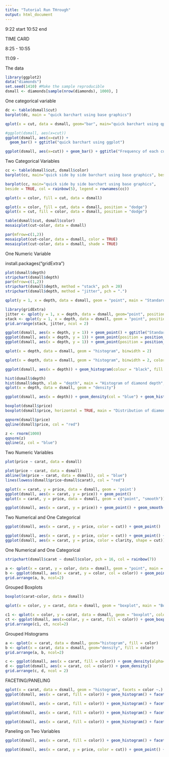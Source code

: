 ```yaml
---
title: "Tutorial Run THrough"
output: html_document
---
```


9:22 start
10:52 end

TIME CARD

8:25 - 10:55

11:09 - 

The data
```r
library(ggplot2)
data("diamonds")
set.seed(1410) #Make the sample reproducible
dsmall <- diamonds[sample(nrow(diamonds), 1000), ]
```


One categorical variable
```r
dc <- table(dsmall$cut)
barplot(dc, main = "quick barchart using base graphics")
```

```r
qplot(x = cut, data = dsmall, geom="bar", main="quick barchart using qplot")

#ggplot(dsmall, aes(x=cut))
ggplot(dsmall, aes(x=cut)) +
  geom_bar() + ggtitle("quick barchart using ggplot")

ggplot(dsmall, aes(x=cut)) + geom_bar() + ggtitle("Frequency of each cut of diamond") + xlab("Quality of the cut") + ylab("Count")
```

Two Categorical Variables

```r
cc <- table(dsmall$cut, dsmall$color)
barplot(cc, main="quick side by side barchart using base graphics", beside = TRUE)

barplot(cc, main="quick side by side barchart using base graphics",
beside = TRUE, col = rainbow(5), legend = rownames(cc))
```

```r
qplot(x = color, fill = cut, data = dsmall)

qplot(x = color, fill = cut, data = dsmall, position = "dodge")
qplot(x = cut, fill = color, data = dsmall, position = "dodge")
```

```r
table(dsmall$cut, dsmall$color)
mosaicplot(cut~color, data = dsmall)

par(mfrow=c(1,2))
mosaicplot(cut~color, data = dsmall, color = TRUE)
mosaicplot(cut~color, data = dsmall, shade = TRUE)
```

One Numeric Variable

install.packages("gridExtra")

```r
plot(dsmall$depth)
stripchart(dsmall$depth)
par(mfrow=c(1,2))
stripchart(dsmall$depth, method = "stack", pch = 20)
stripchart(dsmall$depth, method = "jitter", pch = ".")
```

```r
qplot(y = 1, x = depth, data = dsmall, geom = "point", main = "Standard dotplot")

library(gridExtra)
jitter <- qplot(y = 1, x = depth, data = dsmall, geom="point", position = "jitter", main = "Jittered dotplot")
stack <- qplot(y = 1, x = depth, data = dsmall, geom = "point", position = "stack", main = "Stacked dotplot")
grid.arrange(stack, jitter, ncol = 2)

ggplot(dsmall, aes(x = depth, y = 1)) + geom_point() + ggtitle("Standard dotplot")
ggplot(dsmall, aes(x = depth, y = 1)) + geom_point(position = position_stack()) + ggtitle("stacked dotplot")
ggplot(dsmall, aes(x = depth, y = 1)) + geom_point(position = position_jitter()) + ggtitle("jittered dotplot")
```

```r
qplot(x = depth, data = dsmall, geom = "histogram", binwidth = 2)

qplot(x = depth, data = dsmall, geom = "histogram", binwidth = 2, color = I("black"), fill = I("white"))

ggplot(dsmall, aes(x = depth)) + geom_histogram(colour = "black", fill = "white") + ggtitle("Distribution of diamond depth")
```

```r
hist(dsmall$depth)
hist(dsmall$depth, xlab = "depth", main = "Histogram of diamond depth", col = "cyan", breaks = 20)
qplot(x = depth, data = dsmall, geom = "density")
```

```r
ggplot(dsmall, aes(x = depth)) + geom_density(col = "blue") + geom_histogram(aes(y = ..density..), colour = "black", fill = NA)
```

```r
boxplot(dsmall$price)
boxplot(dsmall$price, horizontal = TRUE, main = "Distribution of diamon prices", xlab = "Dollars")
```

```r
qqnorm(dsmall$price)
qqline(dsmall$price, col = "red")

z <- rnorm(1000)
qqnorm(z)
qqline(z, col = "blue")
```

Two Numeric Variables

```r
plot(price ~ carat, data = dsmall)

plot(price ~ carat, data = dsmall)
abline(lm(price ~ carat, data = dsmall), col = "blue")
lines(lowess(dsmall$price~dsmall$carat), col = "red")
```

```r
qplot(x = carat, y = price, data = dsmall, geom = 'point')
ggplot(dsmall, aes(x = carat, y = price)) + geom_point()
qplot(x = carat, y = price, data = dsmall, geom = c("point", "smooth"))

ggplot(dsmall, aes(x = carat, y = price)) + geom_point() + geom_smooth(se = FALSE, method = "lm")
```

Two Numerical and One Categorical

```r
ggplot(dsmall, aes(x = carat, y = price, color = cut)) + geom_point()

ggplot(dsmall, aes(x = carat, y = price, color = cut)) + geom_point() + geom_smooth(se = FALSE)
ggplot(dsmall, aes(x = carat, y = price, color = clarity, shape = cut)) + geom_point()
```

One Numerical and One Categorical

```r
stripchart(dsmall$carat ~ dsmall$color, pch = 16, col = rainbow(7))
```

```r
a <- qplot(x = carat, y = color, data = dsmall, geom = "point", main = "using qplot")
b <- ggplot(dsmall, aes(x = carat, y = color, col = color)) + geom_point() + ggtitle("using ggplot")
grid.arrange(a, b, ncol=2)
```


Grouped Boxplots

```r
boxplot(carat~color, data = dsmall)
```

```r
qplot(x = color, y = carat, data = dsmall, geom = "boxplot", main = "Boxplots of diamond carat across color")

c1 <- qplot(x = color, y = carat, data = dsmall, geom = "boxplot", color = color, main = "colored lines and using qplots")
ct <- ggplot(dsmall, aes(x=color, y = carat, fill = color)) + geom_boxplot() + ggtitle("colored boxes and using ggplot")
grid.arrange(c1, ct, ncol=2)
```

Grouped Histograms

```r
a <- qplot(x = carat, data = dsmall, geom="histogram", fill = color)
b <- qplot(x = carat, data = dsmall, geom="density", fill = color)
grid.arrange(a, b, ncol=2)

c <- ggplot(dsmall, aes(x = carat, fill = color)) + geom_density(alpha=.2)
d <- ggplot(dsmall, aes(x = carat, col = color)) + geom_density()
grid.arrange(c, d, ncol = 2)
```

FACETING/PANELING

```r
qplot(x = carat, data = dsmall, geom = "histogram", facets = color ~.)
ggplot(dsmall, aes(x = carat, fill = color)) + geom_histogram() + facet_wrap(~color)

ggplot(dsmall, aes(x = carat, fill = color)) + geom_histogram() + facet_wrap(~color, ncol = 4)

ggplot(dsmall, aes(x = carat, fill = color)) + geom_histogram() + facet_grid(color~.)

ggplot(dsmall, aes(x = carat, fill = color)) + geom_histogram() + facet_grid(.~color)
```

Paneling on Two Variables

```r
ggplot(dsmall, aes(x = carat, fill = color)) + geom_histogram() + facet_grid(cut ~ color)

ggplot(dsmall, aes(x = carat, y = price, color = cut)) + geom_point() + facet_grid(clarity ~ color)
```
